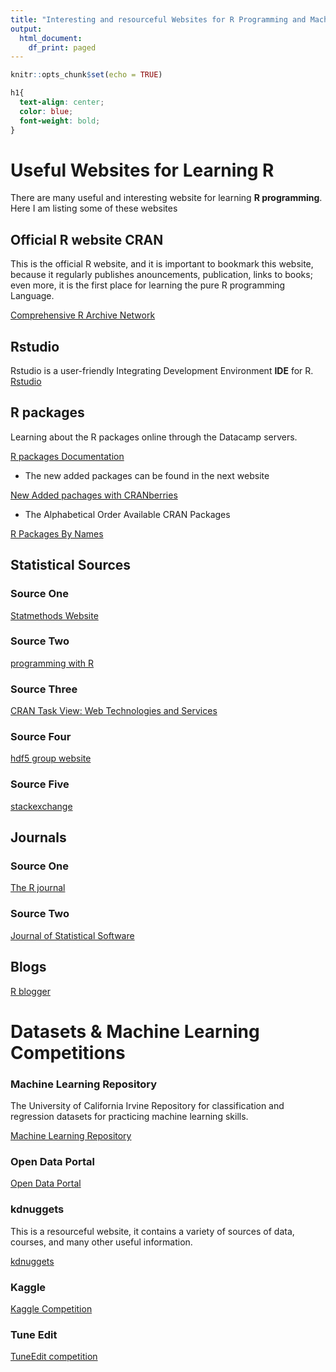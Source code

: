 ```yaml
---
title: "Interesting and resourceful Websites for R Programming and Machine Learning"
output:
  html_document:
    df_print: paged
---
```


```r
knitr::opts_chunk$set(echo = TRUE)
```

```css
h1{
  text-align: center;
  color: blue;
  font-weight: bold;
}
```

# Useful Websites for Learning R 

There are many useful and interesting website for learning **R programming**. Here I am listing some of these websites 

## Official R website CRAN

This is the official R website, and it is important to bookmark this website, because it regularly publishes anouncements, publication, links to books; even more, it is the first place for learning the pure R programming Language. 

[Comprehensive R Archive Network](https://cran.r-project.org/) 

## Rstudio

Rstudio is a user-friendly Integrating Development Environment **IDE** for R. [Rstudio](https://www.rstudio.com/)

## R packages

Learning about the R packages online through the Datacamp servers. 

[R packages Documentation](https://rdocumentation.org/)

* The new added packages can be found in the next website

[New Added pachages with CRANberries](http://dirk.eddelbuettel.com/cranberries/cran/new/) 

* The Alphabetical Order Available CRAN Packages

[R Packages By Names](https://cran.r-project.org/web/packages/available_packages_by_name.html)

## Statistical Sources

### Source One

[Statmethods Website](https://www.statmethods.net/) 

### Source Two

[programming with R](https://www.programmingr.com/) 

### Source Three

[CRAN Task View: Web Technologies and Services](https://cran.r-project.org/web/views/WebTechnologies.html) 

### Source Four

[hdf5 group website](https://www.hdfgroup.org/) 

### Source Five

[stackexchange](https://stats.stackexchange.com/) 


## Journals

### Source One

[The R journal](https://journal.r-project.org/) 

### Source Two

[Journal of Statistical Software](https://www.jstatsoft.org/index) 

## Blogs

[R blogger](https://www.r-bloggers.com/) 

# Datasets & Machine Learning Competitions

### Machine Learning Repository

The University of California Irvine Repository for classification and regression datasets for practicing machine learning skills. 

[Machine Learning Repository](http://archive.ics.uci.edu/ml/index.php) 

### Open Data Portal

[Open Data Portal](https://data.ca.gov/dataset?groups=economy-and-demographics)

### kdnuggets

This is a resourceful website, it contains a variety of sources of data, courses, and many other useful information. 

[kdnuggets](https://www.kdnuggets.com/datasets/index.html)


### Kaggle

[Kaggle Competition](https://www.kaggle.com/) 

### Tune Edit

[TuneEdit competition](http://tunedit.org)
